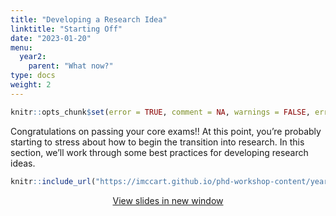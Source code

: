 ```yaml
---
title: "Developing a Research Idea"
linktitle: "Starting Off"
date: "2023-01-20"
menu:
  year2:
    parent: "What now?"
type: docs
weight: 2
---
```


```r
knitr::opts_chunk$set(error = TRUE, comment = NA, warnings = FALSE, errors = FALSE, messages = FALSE, tidy = FALSE, echo = FALSE)
```

Congratulations on passing your core exams!! At this point, you're probably starting to stress about how to begin the transition into research. In this section, we'll work through some best practices for developing research ideas.

<center>

```r
knitr::include_url("https://imccart.github.io/phd-workshop-content/year2/ideas.html")
```


<p><a class="btn btn-primary btn-lg" target="_blank" href="https://imccart.github.io/phd-workshop-content/year2/ideas.html"><i class="fas fa-external-link-alt"></i> View slides in new window</a></p>

</center>
